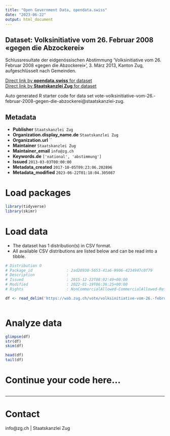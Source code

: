 ```yaml
---
title: "Open Government Data, opendata.swiss"
date: "2023-06-22"
output: html_document
---
```


## Dataset: Volksinitiative vom 26. Februar 2008 «gegen die Abzockerei»

Schlussresultate der eidgenössischen Abstimmung 'Volksinitiative vom 26. Februar 2008 «gegen die Abzockerei»', 3. März 2013, Kanton Zug, aufgeschlüsselt nach Gemeinden.

[Direct link by **opendata.swiss** for dataset](https://opendata.swiss/de/dataset/volksinitiative-vom-26-februar-2008-gegen-die-abzockerei1)<br>
[Direct link by **Staatskanzlei Zug** for dataset](https://wab.zug.ch/vote/volksinitiative-vom-26.-februar-2008-gegen-die-abzockerei/data)

Auto generated R starter code for data set vote-volksinitiative-vom-26.-februar-2008-gegen-die-abzockerei@staatskanzlei-zug.

## Metadata

- **Publisher** `Staatskanzlei Zug`
- **Organization.display_name.de** `Staatskanzlei Zug`
- **Organization.url** ``
- **Maintainer** `Staatskanzlei Zug`
- **Maintainer_email** `info@zg.ch`
- **Keywords.de** `['national', 'abstimmung']`
- **Issued** `2013-03-03T00:00:00`
- **Metadata_created** `2017-10-05T09:23:06.202896`
- **Metadata_modified** `2023-06-22T01:18:04.305087`


# Load packages

```r

library(tidyverse)
library(skimr)

```

# Load data

-   The dataset has 1 distribution(s) in CSV format.
-   All available CSV distributions are listed below and can be read into a tibble.

```r

# Distribution 0
# Package_id               : 2ad28930-5653-41a6-9906-4234947c0f79
# Description              : 
# Issued                   : 2015-12-22T08:02:49+00:00
# Modified                 : 2022-01-19T06:36:25+00:00
# Rights                   : NonCommercialAllowed-CommercialAllowed-ReferenceRequired

df <- read_delim('https://wab.zug.ch/vote/volksinitiative-vom-26.-februar-2008-gegen-die-abzockerei/data-csv')



```

# Analyze data

```r

glimpse(df)
str(df)
skim(df)

head(df)
tail(df)

```

# Continue your code here...

```r

```

------------------------------------------------------------------------

# Contact

info@zg.ch | Staatskanzlei Zug

